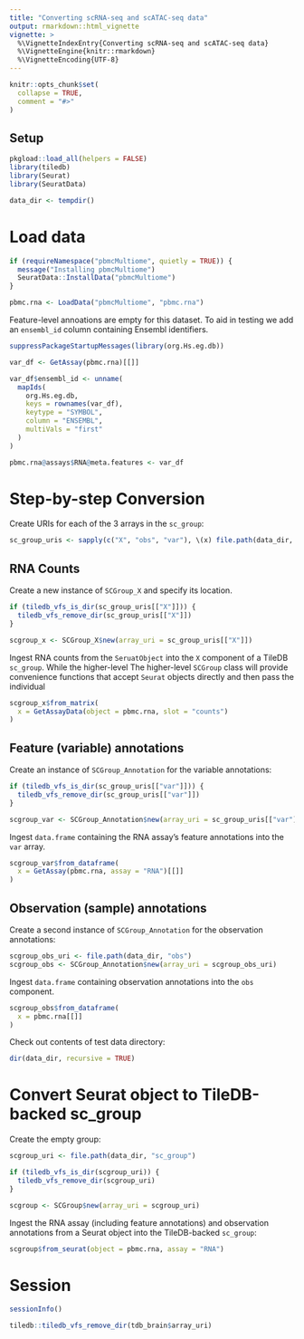 ```yaml
---
title: "Converting scRNA-seq and scATAC-seq data"
output: rmarkdown::html_vignette
vignette: >
  %\VignetteIndexEntry{Converting scRNA-seq and scATAC-seq data}
  %\VignetteEngine{knitr::rmarkdown}
  %\VignetteEncoding{UTF-8}
---
```


```r
knitr::opts_chunk$set(
  collapse = TRUE,
  comment = "#>"
)
```

## Setup

```r
pkgload::load_all(helpers = FALSE)
library(tiledb)
library(Seurat)
library(SeuratData)

data_dir <- tempdir()
```

# Load data

```r
if (requireNamespace("pbmcMultiome", quietly = TRUE)) {
  message("Installing pbmcMultiome")
  SeuratData::InstallData("pbmcMultiome")
}
```

```r
pbmc.rna <- LoadData("pbmcMultiome", "pbmc.rna")
```

Feature-level annoations are empty for this dataset. To aid in testing we add an `ensembl_id` column containing Ensembl identifiers.

```r
suppressPackageStartupMessages(library(org.Hs.eg.db))

var_df <- GetAssay(pbmc.rna)[[]]

var_df$ensembl_id <- unname(
  mapIds(
    org.Hs.eg.db,
    keys = rownames(var_df),
    keytype = "SYMBOL",
    column = "ENSEMBL",
    multiVals = "first"
  )
)

pbmc.rna@assays$RNA@meta.features <- var_df
```

# Step-by-step Conversion

Create URIs for each of the 3 arrays in the `sc_group`:

```r
sc_group_uris <- sapply(c("X", "obs", "var"), \(x) file.path(data_dir, x))
```

## RNA Counts

Create a new instance of `SCGroup_X` and specify its location.

```r
if (tiledb_vfs_is_dir(sc_group_uris[["X"]])) {
  tiledb_vfs_remove_dir(sc_group_uris[["X"]])
}

scgroup_x <- SCGroup_X$new(array_uri = sc_group_uris[["X"]])
```

Ingest RNA counts from the `SeruatObject` into the `X` component of a TileDB `sc_group`. While the higher-level The higher-level `SCGroup` class will provide convenience functions that accept `Seurat` objects directly and then pass the individual

```r
scgroup_x$from_matrix(
  x = GetAssayData(object = pbmc.rna, slot = "counts")
)
```

## Feature (variable) annotations

Create an instance of `SCGroup_Annotation` for the variable annotations:

```r
if (tiledb_vfs_is_dir(sc_group_uris[["var"]])) {
  tiledb_vfs_remove_dir(sc_group_uris[["var"]])
}

scgroup_var <- SCGroup_Annotation$new(array_uri = sc_group_uris[["var"]])
```

Ingest `data.frame` containing the RNA assay's feature annotations into the `var` array.

```r
scgroup_var$from_dataframe(
  x = GetAssay(pbmc.rna, assay = "RNA")[[]]
)
```


## Observation (sample) annotations

Create a second instance of `SCGroup_Annotation` for the observation annotations:

```r
scgroup_obs_uri <- file.path(data_dir, "obs")
scgroup_obs <- SCGroup_Annotation$new(array_uri = scgroup_obs_uri)
```

Ingest `data.frame` containing observation annotations into the `obs` component.

```r
scgroup_obs$from_dataframe(
  x = pbmc.rna[[]]
)
```

Check out contents of test data directory:

```r
dir(data_dir, recursive = TRUE)
```

# Convert Seurat object to TileDB-backed sc_group

Create the empty group:

```r
scgroup_uri <- file.path(data_dir, "sc_group")

if (tiledb_vfs_is_dir(scgroup_uri)) {
  tiledb_vfs_remove_dir(scgroup_uri)
}

scgroup <- SCGroup$new(array_uri = scgroup_uri)
```


Ingest the RNA assay (including feature annotations) and observation annotations from a Seurat object into the TileDB-backed `sc_group`:

```r
scgroup$from_seurat(object = pbmc.rna, assay = "RNA")
```


# Session

```r
sessionInfo()
```

```r
tiledb::tiledb_vfs_remove_dir(tdb_brain$array_uri)
```
